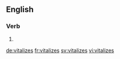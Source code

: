 ==English==

===Verb===
{{head|en}}

# {{en-third-person singular of|vitalize}}

[[de:vitalizes]]
[[fr:vitalizes]]
[[sv:vitalizes]]
[[vi:vitalizes]]